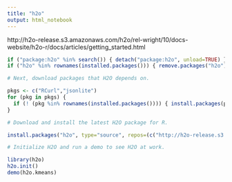 ```yaml
---
title: "h2o"
output: html_notebook
---
```



http://h2o-release.s3.amazonaws.com/h2o/rel-wright/10/docs-website/h2o-r/docs/articles/getting_started.html


```r
if ("package:h2o" %in% search()) { detach("package:h2o", unload=TRUE) }
if ("h2o" %in% rownames(installed.packages())) { remove.packages("h2o") }

# Next, download packages that H2O depends on.

pkgs <- c("RCurl","jsonlite")
for (pkg in pkgs) {
  if (! (pkg %in% rownames(installed.packages()))) { install.packages(pkg) }
}

# Download and install the latest H2O package for R.

install.packages("h2o", type="source", repos=(c("http://h2o-release.s3.amazonaws.com/h2o/latest_stable_R")))

# Initialize H2O and run a demo to see H2O at work.

library(h2o)
h2o.init()
demo(h2o.kmeans)
```

